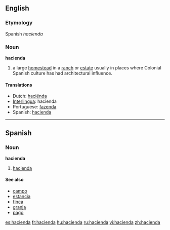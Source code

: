 ==English==

===Etymology===
Spanish ''hacienda''

===Noun===
'''hacienda'''

# a large [[homestead]] in a [[ranch]] or [[estate]] usually in places where Colonial Spanish culture has had architectural influence.

====Translations====
*Dutch: [[haciënda]]
*[[Interlingua]]: hacienda
*Portuguese: [[fazenda]] {{f}}
*Spanish: [[#Spanish|hacienda]] {{f}}

----

==Spanish==

===Noun===
'''hacienda''' {{f}}

# [[hacienda]]

====See also====
*[[campo]] {{m}}
*[[estancia]] {{f}}
*[[finca]] {{f}}
*[[granja]] {{f}}
*[[pago]] {{m}}

[[es:hacienda]]
[[fr:hacienda]]
[[hu:hacienda]]
[[ru:hacienda]]
[[vi:hacienda]]
[[zh:hacienda]]